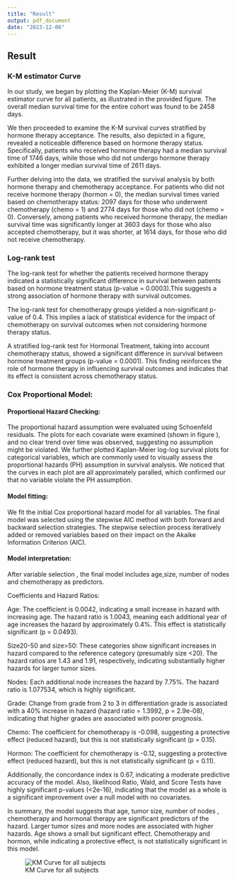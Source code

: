 ```yaml
---
title: "Result"
output: pdf_document
date: "2023-12-06"
---
```



## Result

### K-M estimator Curve

In our study, we began by plotting the Kaplan-Meier (K-M) survival estimator curve for all patients, as illustrated in the provided figure. The overall median survival time for the entire cohort was found to be 2458 days.

We then proceeded to examine the K-M survival curves stratified by hormone therapy acceptance. The results, also depicted in a figure, revealed a noticeable difference based on hormone therapy status. Specifically, patients who received hormone therapy had a median survival time of 1746 days, while those who did not undergo hormone therapy exhibited a longer median survival time of 2611 days.

Further delving into the data, we stratified the survival analysis by both hormone therapy and chemotherapy acceptance. For patients who did not receive hormone therapy (hormon = 0), the median survival times varied based on chemotherapy status: 2097 days for those who underwent chemotherapy (chemo = 1) and 2774 days for those who did not (chemo = 0). Conversely, among patients who received hormone therapy, the median survival time was significantly longer at 3603 days for those who also accepted chemotherapy, but it was shorter, at 1614 days, for those who did not receive chemotherapy.

### Log-rank test

The log-rank test for whether the patients received hormone therapy indicated a statistically significant difference in survival between patients based on hormone treatment status (p-value = 0.0003).This suggests a strong association of hormone therapy with survival outcomes.

The log-rank test for chemotherapy groups yielded a non-significant p-value of 0.4.
This implies a lack of statistical evidence for the impact of chemotherapy on survival outcomes when not considering hormone therapy status.

A stratified log-rank test for Hormonal Treatment, taking into account chemotherapy status, showed a significant difference in survival between hormone treatment groups (p-value = 0.0001). This finding reinforces the role of hormone therapy in influencing survival outcomes and indicates that its effect is consistent across chemotherapy status.

### Cox Proportional Model:

#### Proportional Hazard Checking:
  The proportional hazard assumption were evaluated using Schoenfeld residuals. The plots for each covariate were examined (shown in figure ), and no clear trend over time was observed, suggesting no assumption might be violated.  We further plotted Kaplan-Meier log-log survival plots for categorical variables, which are commonly used to visually assess the proportional hazards (PH) assumption in survival analysis. We noticed that the curves in each plot are all approximately paralled, which confirmed our  that no variable violate the PH assumption.

#### Model fitting:

We fit the initial Cox proportional hazard model for all variables. The final model was selected using the stepwise AIC method with both forward and backward selection strategies. The stepwise selection process iteratively added or removed variables based on their impact on the Akaike Information Criterion (AIC).

#### Model interpretation: 

After variable selection , the final model includes age,size, number of nodes and chemotherapy as predictors. 

Coefficients and Hazard Ratios:

Age: The coefficient is 0.0042, indicating a small increase in hazard with increasing age. The hazard ratio is 1.0043, meaning each additional year of age increases the hazard by approximately 0.4%. This effect is statistically significant (p = 0.0493).

Size20-50 and size>50: These categories show significant increases in hazard compared to the reference category (presumably size <20). The hazard ratios are 1.43 and 1.91, respectively, indicating substantially higher hazards for larger tumor sizes.


Nodes: Each additional node increases the hazard by 7.75%. The hazard ratio is 1.077534, which is highly significant.

Grade: Change from grade from 2 to 3 in differentiation grade is associated with a 40% increase in hazard (hazard ratio = 1.3992, p = 2.9e-08), indicating that higher grades are associated with poorer prognosis.


Chemo: The coefficient for chemotherapy is -0.098, suggesting a protective effect (reduced hazard), but this is not statistically significant (p = 0.15).

Hormon: The coefficient for chemotherapy is -0.12, suggesting a protective effect (reduced hazard), but this is not statistically significant (p = 0.11).


Additionally, the concordance index is 0.67, indicating a moderate predictive accuracy of the model. Also, likelihood Ratio, Wald, and Score Tests have highly significant p-values (<2e-16), indicating that the model as a whole is a significant improvement over a null model with no covariates.

In summary, the model suggests that age, tumor size, number of nodes , chemotherapy and hormonal therapy are significant predictors of the hazard. Larger tumor sizes and more nodes are associated with higher hazards. Age shows a small but significant effect. Chemotherapy and hormon, while indicating a protective effect, is not statistically significant in this model.






![KM Curve for all subjects](K-M-estimation-part_files/KM1.jpg)